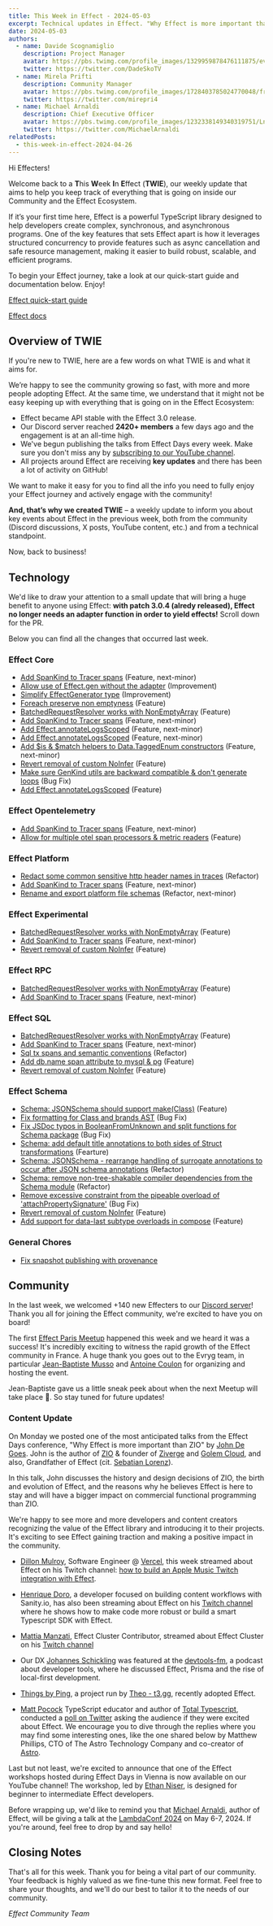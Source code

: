 ```yaml
---
title: This Week in Effect - 2024-05-03
excerpt: Technical updates in Effect. "Why Effect is more important than ZIO" talk by John De Goes. Effect workshop by Ethan Niser.
date: 2024-05-03
authors:
  - name: Davide Scognamiglio
    description: Project Manager
    avatar: https://pbs.twimg.com/profile_images/1329959878476111875/evHG8VX6_400x400.jpg
    twitter: https://twitter.com/DadeSkoTV
  - name: Mirela Prifti
    description: Community Manager
    avatar: https://pbs.twimg.com/profile_images/1728403785024770048/frKphayT_400x400.jpg
    twitter: https://twitter.com/mirepri4
  - name: Michael Arnaldi
    description: Chief Executive Officer
    avatar: https://pbs.twimg.com/profile_images/1232338149340319751/Ln9nNWyk_400x400.jpg
    twitter: https://twitter.com/MichaelArnaldi
relatedPosts:
  - this-week-in-effect-2024-04-26
---
```


Hi Effecters! 

Welcome back to a **T**his **W**eek **I**n **E**ffect (**TWIE**), our weekly update that aims to help you keep track of everything that is going on inside our Community and the Effect Ecosystem.

If it’s your first time here, Effect is a powerful TypeScript library designed to help developers create complex, synchronous, and asynchronous programs. One of the key features that sets Effect apart is how it leverages structured concurrency to provide features such as async cancellation and safe resource management, making it easier to build robust, scalable, and efficient programs.

To begin your Effect journey, take a look at our quick-start guide and documentation below. Enjoy!

[Effect quick-start guide](/docs/quickstart)

[Effect docs](/docs/introduction)

## Overview of TWIE

If you're new to TWIE, here are a few words on what TWIE is and what it aims for.

We’re happy to see the community growing so fast, with more and more people adopting Effect. At the same time, we understand that it might not be easy keeping up with everything that is going on in the Effect Ecosystem:

- Effect became API stable with the Effect 3.0 release.
- Our Discord server reached **2420+ members** a few days ago and the engagement is at an all-time high.
- We've begun publishing the talks from Effect Days every week. Make sure you don't miss any by [subscribing to our YouTube channel](https://www.youtube.com/@effect-ts).
- All projects around Effect are receiving **key updates** and there has been a lot of activity on GitHub!

We want to make it easy for you to find all the info you need to fully enjoy your Effect journey and actively engage with the community!

**And, that’s why we created TWIE** – a weekly update to inform you about key events about Effect in the previous week, both from the community (Discord discussions, X posts, YouTube content, etc.) and from a technical standpoint.

Now, back to business!


## Technology

We'd like to draw your attention to a small update that will bring a huge benefit to anyone using Effect: **with patch 3.0.4 (alredy released), Effect no longer needs an adapter function in order to yield effects!** Scroll down for the PR.

<Tweet id="1783129636915835255" />


Below you can find all the changes that occurred last week.

### Effect Core
+ [Add SpanKind to Tracer spans](https://github.com/Effect-TS/effect/pull/2597) (Feature, next-minor)
+ [Allow use of Effect.gen without the adapter](https://github.com/Effect-TS/effect/pull/2602) (Improvement)
+ [Simplify EffectGenerator type](https://github.com/Effect-TS/effect/pull/2611) (Improvement)
+ [Foreach preserve non emptyness](https://github.com/Effect-TS/effect/pull/2608) (Feature)
+ [BatchedRequestResolver works with NonEmptyArray](https://github.com/Effect-TS/effect/pull/2609) (Feature)
+ [Add SpanKind to Tracer spans](https://github.com/Effect-TS/effect/pull/2597) (Feature, next-minor)
+ [Add Effect.annotateLogsScoped](https://github.com/Effect-TS/effect/pull/2618) (Feature, next-minor)
+ [Add Effect.annotateLogsScoped](https://github.com/Effect-TS/effect/pull/2618) (Feature, next-minor)
+ [Add $is & $match helpers to Data.TaggedEnum constructors](https://github.com/Effect-TS/effect/pull/2620) (Feature, next-minor)
+ [Revert removal of custom NoInfer](https://github.com/Effect-TS/effect/pull/2626) (Feature)
+ [Make sure GenKind utils are backward compatible & don't generate loops](https://github.com/Effect-TS/effect/pull/2625) (Bug Fix)
+ [Add Effect.annotateLogsScoped](https://github.com/Effect-TS/effect/pull/2618) (Feature)

### Effect Opentelemetry
+ [Add SpanKind to Tracer spans](https://github.com/Effect-TS/effect/pull/2597) (Feature, next-minor)
+ [Allow for multiple otel span processors & metric readers](https://github.com/Effect-TS/effect/pull/2623) (Feature)

### Effect Platform
+ [Redact some common sensitive http header names in traces](https://github.com/Effect-TS/effect/pull/2589) (Refactor)
+ [Add SpanKind to Tracer spans](https://github.com/Effect-TS/effect/pull/2597) (Feature, next-minor)
+ [Rename and export platform file schemas](https://github.com/Effect-TS/effect/pull/2610) (Refactor, next-minor)

### Effect Experimental
+ [BatchedRequestResolver works with NonEmptyArray](https://github.com/Effect-TS/effect/pull/2609) (Feature)
+ [Add SpanKind to Tracer spans](https://github.com/Effect-TS/effect/pull/2597) (Feature, next-minor)
+ [Revert removal of custom NoInfer](https://github.com/Effect-TS/effect/pull/2626) (Feature)

### Effect RPC
+ [BatchedRequestResolver works with NonEmptyArray](https://github.com/Effect-TS/effect/pull/2609) (Feature)
+ [Add SpanKind to Tracer spans](https://github.com/Effect-TS/effect/pull/2597) (Feature, next-minor)

### Effect SQL
+ [BatchedRequestResolver works with NonEmptyArray](https://github.com/Effect-TS/effect/pull/2609) (Feature)
+ [Add SpanKind to Tracer spans](https://github.com/Effect-TS/effect/pull/2597) (Feature, next-minor)
+ [Sql tx spans and semantic conventions](https://github.com/Effect-TS/effect/pull/2621) (Refactor)
+ [Add db.name span attribute to mysql & pg](https://github.com/Effect-TS/effect/pull/2622) (Feature)
+ [Revert removal of custom NoInfer](https://github.com/Effect-TS/effect/pull/2626) (Feature)

### Effect Schema
+ [Schema: JSONSchema should support make(Class)](https://github.com/Effect-TS/effect/pull/2579) (Feature)
+ [Fix formatting for Class and brands AST](https://github.com/Effect-TS/effect/pull/2581) (Bug Fix)
+ [Fix JSDoc typos in BooleanFromUnknown and split functions for Schema package](https://github.com/Effect-TS/effect/pull/2583) (Bug Fix)
+ [Schema: add default title annotations to both sides of Struct transformations](https://github.com/Effect-TS/effect/pull/2582) (Fearture)
+ [Schema: JSONSchema - rearrange handling of surrogate annotations to occur after JSON schema annotations](https://github.com/Effect-TS/effect/pull/2585) (Refactor)
+ [Schema: remove non-tree-shakable compiler dependencies from the Schema module](https://github.com/Effect-TS/effect/pull/2586) (Refactor)
+ [Remove excessive constraint from the pipeable overload of 'attachPropertySignature'](https://github.com/Effect-TS/effect/pull/2595) (Bug Fix)
+ [Revert removal of custom NoInfer](https://github.com/Effect-TS/effect/pull/2626) (Feature)
+ [Add support for data-last subtype overloads in compose](https://github.com/Effect-TS/effect/pull/2631) (Feature)

### General Chores
+ [Fix snapshot publishing with provenance](https://github.com/Effect-TS/effect/pull/2615)


## Community

In the last week, we welcomed +140 new Effecters to our [Discord server](https://discord.gg/effect-ts)! Thank you all for joining the Effect community, we're excited to have you on board!

The first [Effect Paris Meetup](https://www.meetup.com/effect-paris/events/300307442) happened this week and we heard it was a success! It's incredibly exciting to witness the rapid growth of the Effect community in France. A huge thank you goes out to the Evryg team, in particular [Jean-Baptiste Musso](https://twitter.com/jbmusso) and [Antoine Coulon](https://twitter.com/c9antoine) for organizing and hosting the event.

<Tweet id="1782780151358484825" />

Jean-Baptiste gave us a little sneak peek about when the next Meetup will take place 👀. So stay tuned for future updates!

<Tweet id="1783193528627068969" />

### Content Update

On Monday we posted one of the most anticipated talks from the Effect Days conference, "Why Effect is more important than ZIO" by [John De Goes](https://twitter.com/jdegoes). John is the author of [ZIO](https://zio.dev) & founder of [Ziverge](https://www.ziverge.com) and [Golem Cloud](https://www.golem.cloud), and also, Grandfather of Effect (cit. [Sebatian Lorenz](https://twitter.com/thefubhy)).

In this talk, John discusses the history and design decisions of ZIO, the birth and evolution of Effect, and the reasons why he believes Effect is here to stay and will have a bigger impact on commercial functional programming than ZIO.

<YouTube url="https://www.youtube.com/embed/Ei6VTwhI8QQ?si=II9_bM-3b4iyiyEh" />


We're happy to see more and more developers and content creators recognizing the value of the Effect library and introducing it to their projects. It's exciting to see Effect gaining traction and making a positive impact in the community.

+ [Dillon Mulroy](https://twitter.com/dillon_mulroy), Software Engineer @ [Vercel](https://vercel.com), this week streamed about Effect on his Twitch channel: [how to build an Apple Music Twitch integration with Effect](https://www.twitch.tv/videos/2129097486).

+ [Henrique Doro](https://twitter.com/hdorodev), a developer focused on building content workflows with Sanity.io, has also been streaming about Effect on his [Twitch channel](https://www.twitch.tv/hdorodev/videos) where he shows how to make code more robust or build a smart Typescript SDK with Effect.

+ [Mattia Manzati](https://twitter.com/MattiaManzati), Effect Cluster Contributor, streamed about Effect Cluster on his [Twitch channel](https://www.twitch.tv/videos/2129890866)

+ Our DX [Johannes Schickling](https://twitter.com/schickling) was featured at the [devtools-fm](https://twitter.com/DevtoolsFM), a podcast about developer tools, where he discussed Effect, Prisma and the rise of local-first development.

<YouTube url="https://www.youtube.com/embed/DvLq8GguZ9Q?si=5_8HeyhVm3Y0ds8S" />

+ [Things by Ping](https://ping.gg/), a project run by [Theo - t3.gg](https://twitter.com/t3dotgg), recently adopted Effect.

<Tweet id="1783551343979823349" />

+ [Matt Pocock](https://twitter.com/mattpocockuk) TypeScript educator and author of [Total Typescript](https://www.totaltypescript.com), conducted a [poll on Twitter](https://x.com/mattpocockuk/status/1783190263533330615) asking the audience if they were excited about Effect. We encourage you to dive through the replies where you may find some interesting ones, like the one shared below by Matthew Phillips, CTO of The Astro Technology Company and co-creator of [Astro](https://astro.build/).

<Tweet id="1783199977969193132" />

Last but not least, we're excited to announce that one of the Effect workshops hosted during Effect Days in Vienna is now available on our YouTube channel! The workshop, led by [Ethan Niser](https://twitter.com/ethanniser), is designed for beginner to intermediate Effect developers.

<YouTube url="https://www.youtube.com/embed/Lz2J1NBnHK4?si=2bZefAkuvpPODLBr" />


Before wrapping up, we'd like to remind you that [Michael Arnaldi](https://twitter.com/MichaelArnaldi), author of Effect, will be giving a talk at the [LambdaConf 2024](https://www.lambdaconf.us) on May 6-7, 2024. If you're around, feel free to drop by and say hello!

<Tweet id="1779419386882752952" />

## Closing Notes

That's all for this week. Thank you for being a vital part of our community. Your feedback is highly valued as we fine-tune this new format. Feel free to share your thoughts, and we'll do our best to tailor it to the needs of our community.

_Effect Community Team_
